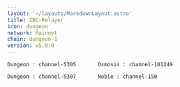 ```yaml
---
layout: '~/layouts/MarkdownLayout.astro'
title: IBC-Relayer
icon: dungeon
network: Mainnet
chain: dungeon-1
version: v5.0.0  
---
```

```
Dungeon : channel-5305       Osmosis : channel-101249
```
```
Dungeon : channel-5307       Noble : channel-150
```
